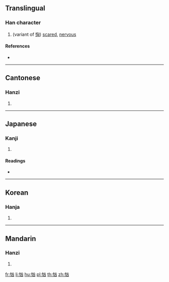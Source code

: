 {{character info/new}}
==Translingual==

===Han character===
{{Han char|rn=61|rad=心|as=04|sn=7|four=92070|canj=PUK,XPUK|ids=⿰忄凶}}

# (variant of [[恟]]) [[scared]], [[nervous]]

====References====
* {{Han ref|kx=0378.230|dkj=10392|dj=0706.230|hdz=42277.110|uh=5FF7|ud=24567|bh=CAE2|bd=51938}}

----

==Cantonese==

===Hanzi===
{{yue-hanzi|jyut=[[hung1]]|y=hung1}}

# {{defn|lang=yue|sort=心04}}

----

==Japanese==

===Kanji===
{{ja-kanji|grade=|rs=心04}}

# {{defn|lang=ja|sort=心04}}

====Readings====
* {{ja-readings|on=[[きょう]] (kyō)|kun=[[おそれる]] (osoreru)}}

----

==Korean==

===Hanja===
{{ko-hanja|hangeul=흉|eumhun=|rv=hyung|mr=hyung|y=hyung}}

# {{defn|lang=ko|sort=心04}}

----

==Mandarin==

===Hanzi===
{{cmn-hanzi|pin=[[xiōng]] ([[xiong1]])|wg=hsiung<sup>1</sup>}}

# {{defn|lang=cmn|sort=心04}}

[[fr:忷]]
[[li:忷]]
[[hu:忷]]
[[pl:忷]]
[[th:忷]]
[[zh:忷]]